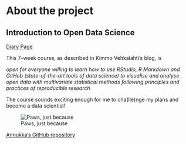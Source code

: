 
# About the project

## Introduction to Open Data Science

[Diary Page](https://msnxt.github.io/IODS-project/)

This 7-week course, as described in Kimmo Vehkalahti's blog, is

_open for everyone willing to learn how to use RStudio, R Markdown and GitHub (state-of-the-art tools of data science) to visualise and analyse open data with multivariate statistical methods following principles and practices of reproducible research_

The course sounds exciting enough for me to cha(lle)nge my plans and become a data scientist!

![Paws, just because](C:/Users/annuk/OneDrive/Uni of Helsinki/Introduction to Opean Data Science/IODS-project/paws.png)

[Annukka's GitHub repository](https://github.com/msnxt/IODS-project)



